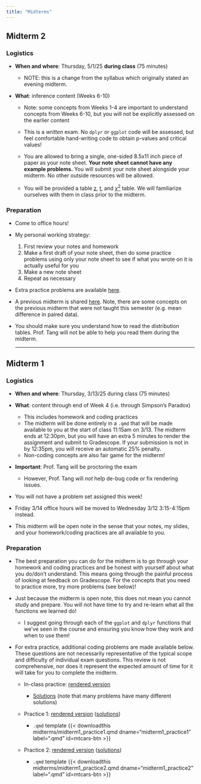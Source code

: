 ```yaml
---
title: "Midterms"
---
```


## Midterm 2

### Logistics

-   **When and where**: Thursday, 5/1/25 **during class** (75 minutes)

    -   NOTE: this is a change from the syllabus which originally stated an evening midterm.

-   **What**: inference content (Weeks 6-10)

    -   Note: some concepts from Weeks 1-4 are important to understand concepts from Weeks 6-10, but you will not be explicitly assessed on the earlier content

    -   This is a *written* exam. No `dplyr` or `ggplot` code will be assessed, but feel comfortable hand-writing code to obtain p-values and critical values!

    -   You are allowed to bring a single, one-sided 8.5x11 inch piece of paper as your note sheet. **Your note sheet cannot have any example problems.** You will submit your note sheet alongside your midterm. No other outside resources will be allowed.

    -   You will be provided a table [z](z_table.pdf), [t](t_table.pdf), and [$\chi^2$](chi_square_table.pdf) table. We will familiarize ourselves with them in class prior to the midterm.

### Preparation

-   Come to office hours!

<!-- -->

-   My personal working strategy:

    1.  First review your notes and homework
    2.  Make a first draft of your note sheet, then do some practice problems using only your note sheet to see if what you wrote on it is actually useful for you
    3.  Make a new note sheet
    4.  Repeat as necessary

-   Extra practice problems are available [here](midterms/midterm2_practice_probs.pdf).

-   A previous midterm is shared [here](midterms/midterm2_f24.pdf). Note, there are some concepts on the previous midterm that were not taught this semester (e.g. mean difference in paired data).

-   You should make sure you understand how to read the distribution tables. Prof. Tang will not be able to help you read them during the midterm.

    ------------------------------------------------------------------------

## Midterm 1

### Logistics

-   **When and where**: Thursday, 3/13/25 during class (75 minutes)

-   **What**: content through end of Week 4 (i.e. through Simpson's Paradox)

    -   This includes homework and coding practices
    -   The midterm will be done entirely in a `.qmd` that will be made available to you at the start of class 11:15am on 3/13. The midterm ends at 12:30pm, but you will have an extra 5 minutes to render the assignment and submit to Gradescope. If your submission is not in by 12:35pm, you will receive an automatic 25% penalty.
    -   Non-coding concepts are also fair game for the midterm!

-   **Important**: Prof. Tang will be proctoring the exam

    -   However, Prof. Tang will *not* help de-bug code or fix rendering issues.

-   You will not have a problem set assigned this week!

-   Friday 3/14 office hours will be moved to Wednesday 3/12 3:15-4:15pm instead.

-   This midterm will be open note in the sense that your notes, my slides, and your homework/coding practices are all available to you.

### Preparation

-   The best preparation you can do for the midterm is to go through your homework and coding practices and be honest with yourself about what you do/don't understand. This means going through the painful process of looking at feedback on Gradescope. For the concepts that you need to practice more, try more problems (see below)!

-   Just because the midterm is open note, this does not mean you cannot study and prepare. You will not have time to try and re-learn what all the functions we learned do!

    -   I suggest going through each of the `ggplot` and `dplyr` functions that we've seen in the course and ensuring you know how they work and when to use them!

-   For extra practice, additional coding problems are made available below. These questions are not necessarily representative of the typical scope and difficulty of individual exam questions. This review is not comprehensive, nor does it represent the expected amount of time for it will take for you to complete the midterm.

    -   In-class practice: [rendered version](midterms/midterm1_practice_inclass_rendered.qmd)

        -   [Solutions](midterms/midterm1_practice_inclass_solns.pdf) (note that many problems have many different solutions)

    -   Practice 1: [rendered version](midterms/midterm1_practice1_render.qmd) ([solutions](midterms/midterm1_practice1_solns.pdf))

        -   `.qmd` template {{< downloadthis midterms/midterm1_practice1.qmd dname="midterm1_practice1" label=".qmd" id=mtcars-btn >}}

    -   Practice 2: [rendered version](midterms/midterm1_practice2_rendered.qmd) ([solutions](midterms/midterm1_practice2_solns.pdf))

        -   `.qmd` template {{< downloadthis midterms/midterm1_practice2.qmd dname="midterm1_practice2" label=".qmd" id=mtcars-btn >}}
